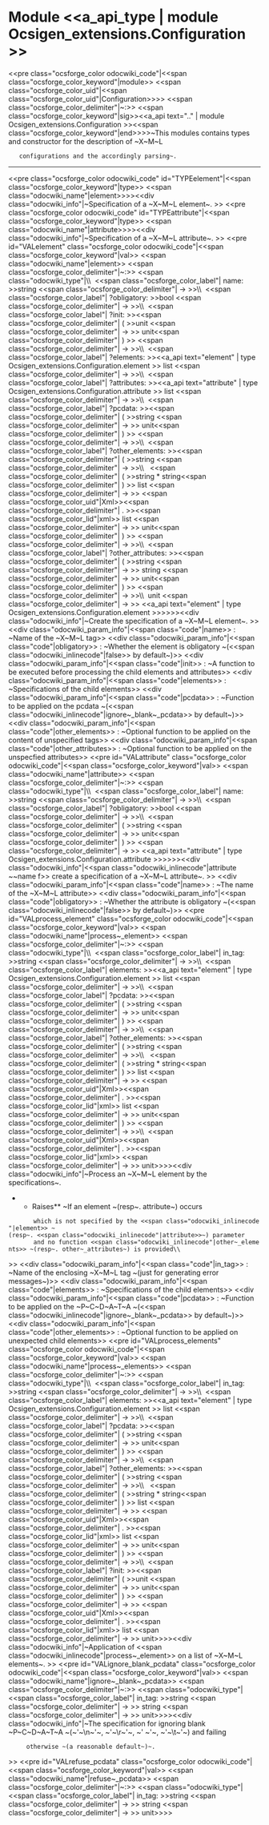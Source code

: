 =Module <<a_api_type | module Ocsigen_extensions.Configuration >> =
<<pre class="ocsforge_color odocwiki_code"|<<span class="ocsforge_color_keyword"|module>> <<span class="ocsforge_color_uid"|<<span class="ocsforge_color_uid"|Configuration>>>> <<span class="ocsforge_color_delimiter"|~:>> <<span class="ocsforge_color_keyword"|sig>><<a_api text=".." | module Ocsigen_extensions.Configuration >><<span class="ocsforge_color_keyword"|end>>>>~This modules contains types and constructor for the description of ~X~M~L
    configurations and the accordingly parsing~.

----
<<pre class="ocsforge_color odocwiki_code" id="TYPEelement"|<<span class="ocsforge_color_keyword"|type>> <<span class="odocwiki_name"|element>>>><<div class="odocwiki_info"|~Specification of a ~X~M~L element~.
>>
<<pre class="ocsforge_color odocwiki_code" id="TYPEattribute"|<<span class="ocsforge_color_keyword"|type>> <<span class="odocwiki_name"|attribute>>>><<div class="odocwiki_info"|~Specification of a ~X~M~L attribute~.
>>
<<pre id="VALelement" class="ocsforge_color odocwiki_code"|<<span class="ocsforge_color_keyword"|val>> <<span class="odocwiki_name"|element>> <<span class="ocsforge_color_delimiter"|~:>> <<span class="odocwiki_type"|\\  <<span class="ocsforge_color_label"| name: >>string <<span class="ocsforge_color_delimiter"| -> >>\\  <<span class="ocsforge_color_label"| ?obligatory: >>bool <<span class="ocsforge_color_delimiter"| -> >>\\  <<span class="ocsforge_color_label"| ?init: >><<span class="ocsforge_color_delimiter"| ( >>unit <<span class="ocsforge_color_delimiter"| -> >> unit<<span class="ocsforge_color_delimiter"| ) >> <<span class="ocsforge_color_delimiter"| -> >>\\  <<span class="ocsforge_color_label"| ?elements: >><<a_api text="element" | type Ocsigen_extensions.Configuration.element >> list <<span class="ocsforge_color_delimiter"| -> >>\\  <<span class="ocsforge_color_label"| ?attributes: >><<a_api text="attribute" | type Ocsigen_extensions.Configuration.attribute >> list <<span class="ocsforge_color_delimiter"| -> >>\\  <<span class="ocsforge_color_label"| ?pcdata: >><<span class="ocsforge_color_delimiter"| ( >>string <<span class="ocsforge_color_delimiter"| -> >> unit<<span class="ocsforge_color_delimiter"| ) >> <<span class="ocsforge_color_delimiter"| -> >>\\  <<span class="ocsforge_color_label"| ?other_elements: >><<span class="ocsforge_color_delimiter"| ( >>string <<span class="ocsforge_color_delimiter"| -> >>\\                   <<span class="ocsforge_color_delimiter"| ( >>string * string<<span class="ocsforge_color_delimiter"| ) >> list <<span class="ocsforge_color_delimiter"| -> >> <<span class="ocsforge_color_uid"|Xml>><<span class="ocsforge_color_delimiter"| . >><<span class="ocsforge_color_lid"|xml>> list <<span class="ocsforge_color_delimiter"| -> >> unit<<span class="ocsforge_color_delimiter"| ) >> <<span class="ocsforge_color_delimiter"| -> >>\\  <<span class="ocsforge_color_label"| ?other_attributes: >><<span class="ocsforge_color_delimiter"| ( >>string <<span class="ocsforge_color_delimiter"| -> >> string <<span class="ocsforge_color_delimiter"| -> >> unit<<span class="ocsforge_color_delimiter"| ) >> <<span class="ocsforge_color_delimiter"| -> >>\\  unit <<span class="ocsforge_color_delimiter"| -> >> <<a_api text="element" | type Ocsigen_extensions.Configuration.element >>>>>><<div class="odocwiki_info"|~Create the specification of a ~X~M~L element~.
>>
<<div class="odocwiki_param_info"|<<span class="code"|name>> : ~Name of the ~X~M~L tag>>
<<div class="odocwiki_param_info"|<<span class="code"|obligatory>> : ~Whether the element is obligatory ~(<<span class="odocwiki_inlinecode"|false>> by default~)>>
<<div class="odocwiki_param_info"|<<span class="code"|init>> : ~A function to be executed before processing the child elements and attributes>>
<<div class="odocwiki_param_info"|<<span class="code"|elements>> : ~Specifications of the child elements>>
<<div class="odocwiki_param_info"|<<span class="code"|pcdata>> : ~Function to be applied on the pcdata ~(<<span class="odocwiki_inlinecode"|ignore~_blank~_pcdata>> by default~)>>
<<div class="odocwiki_param_info"|<<span class="code"|other_elements>> : ~Optional function to be applied on the content of unspecified tags>>
<<div class="odocwiki_param_info"|<<span class="code"|other_attributes>> : ~Optional function to be applied on the unspecfied attributes>>
<<pre id="VALattribute" class="ocsforge_color odocwiki_code"|<<span class="ocsforge_color_keyword"|val>> <<span class="odocwiki_name"|attribute>> <<span class="ocsforge_color_delimiter"|~:>> <<span class="odocwiki_type"|\\  <<span class="ocsforge_color_label"| name: >>string <<span class="ocsforge_color_delimiter"| -> >>\\  <<span class="ocsforge_color_label"| ?obligatory: >>bool <<span class="ocsforge_color_delimiter"| -> >>\\  <<span class="ocsforge_color_delimiter"| ( >>string <<span class="ocsforge_color_delimiter"| -> >> unit<<span class="ocsforge_color_delimiter"| ) >> <<span class="ocsforge_color_delimiter"| -> >> <<a_api text="attribute" | type Ocsigen_extensions.Configuration.attribute >>>>>><<div class="odocwiki_info"|<<span class="odocwiki_inlinecode"|attribute ~~name f>> create a specification of a ~X~M~L attribute~.
>>
<<div class="odocwiki_param_info"|<<span class="code"|name>> : ~The name of the ~X~M~L attribute>>
<<div class="odocwiki_param_info"|<<span class="code"|obligatory>> : ~Whether the attribute is obligatory ~(<<span class="odocwiki_inlinecode"|false>> by default~)>>
<<pre id="VALprocess_element" class="ocsforge_color odocwiki_code"|<<span class="ocsforge_color_keyword"|val>> <<span class="odocwiki_name"|process~_element>> <<span class="ocsforge_color_delimiter"|~:>> <<span class="odocwiki_type"|\\  <<span class="ocsforge_color_label"| in_tag: >>string <<span class="ocsforge_color_delimiter"| -> >>\\  <<span class="ocsforge_color_label"| elements: >><<a_api text="element" | type Ocsigen_extensions.Configuration.element >> list <<span class="ocsforge_color_delimiter"| -> >>\\  <<span class="ocsforge_color_label"| ?pcdata: >><<span class="ocsforge_color_delimiter"| ( >>string <<span class="ocsforge_color_delimiter"| -> >> unit<<span class="ocsforge_color_delimiter"| ) >> <<span class="ocsforge_color_delimiter"| -> >>\\  <<span class="ocsforge_color_label"| ?other_elements: >><<span class="ocsforge_color_delimiter"| ( >>string <<span class="ocsforge_color_delimiter"| -> >>\\                   <<span class="ocsforge_color_delimiter"| ( >>string * string<<span class="ocsforge_color_delimiter"| ) >> list <<span class="ocsforge_color_delimiter"| -> >> <<span class="ocsforge_color_uid"|Xml>><<span class="ocsforge_color_delimiter"| . >><<span class="ocsforge_color_lid"|xml>> list <<span class="ocsforge_color_delimiter"| -> >> unit<<span class="ocsforge_color_delimiter"| ) >> <<span class="ocsforge_color_delimiter"| -> >>\\  <<span class="ocsforge_color_uid"|Xml>><<span class="ocsforge_color_delimiter"| . >><<span class="ocsforge_color_lid"|xml>> <<span class="ocsforge_color_delimiter"| -> >> unit>>>><<div class="odocwiki_info"|~Process an ~X~M~L element by the specifications~.
**Raises** {{{Error_in_config_file}}} ~If an element ~(resp~. attribute~) occurs
        which is not specified by the <<span class="odocwiki_inlinecode"|element>> ~(resp~. <<span class="odocwiki_inlinecode"|attribute>>~) parameter
        and no function <<span class="odocwiki_inlinecode"|other~_elements>> ~(resp~. other~_attributes~) is provided\\
>>
<<div class="odocwiki_param_info"|<<span class="code"|in_tag>> : ~Name of the enclosing ~X~M~L tag ~(just for generating error messages~)>>
<<div class="odocwiki_param_info"|<<span class="code"|elements>> : ~Specifications of the child elements>>
<<div class="odocwiki_param_info"|<<span class="code"|pcdata>> : ~Function to be applied on the ~P~C~D~A~T~A ~(<<span class="odocwiki_inlinecode"|ignore~_blank~_pcdata>> by default~)>>
<<div class="odocwiki_param_info"|<<span class="code"|other_elements>> : ~Optional function to be applied on unexpected child elements>>
<<pre id="VALprocess_elements" class="ocsforge_color odocwiki_code"|<<span class="ocsforge_color_keyword"|val>> <<span class="odocwiki_name"|process~_elements>> <<span class="ocsforge_color_delimiter"|~:>> <<span class="odocwiki_type"|\\  <<span class="ocsforge_color_label"| in_tag: >>string <<span class="ocsforge_color_delimiter"| -> >>\\  <<span class="ocsforge_color_label"| elements: >><<a_api text="element" | type Ocsigen_extensions.Configuration.element >> list <<span class="ocsforge_color_delimiter"| -> >>\\  <<span class="ocsforge_color_label"| ?pcdata: >><<span class="ocsforge_color_delimiter"| ( >>string <<span class="ocsforge_color_delimiter"| -> >> unit<<span class="ocsforge_color_delimiter"| ) >> <<span class="ocsforge_color_delimiter"| -> >>\\  <<span class="ocsforge_color_label"| ?other_elements: >><<span class="ocsforge_color_delimiter"| ( >>string <<span class="ocsforge_color_delimiter"| -> >>\\                   <<span class="ocsforge_color_delimiter"| ( >>string * string<<span class="ocsforge_color_delimiter"| ) >> list <<span class="ocsforge_color_delimiter"| -> >> <<span class="ocsforge_color_uid"|Xml>><<span class="ocsforge_color_delimiter"| . >><<span class="ocsforge_color_lid"|xml>> list <<span class="ocsforge_color_delimiter"| -> >> unit<<span class="ocsforge_color_delimiter"| ) >> <<span class="ocsforge_color_delimiter"| -> >>\\  <<span class="ocsforge_color_label"| ?init: >><<span class="ocsforge_color_delimiter"| ( >>unit <<span class="ocsforge_color_delimiter"| -> >> unit<<span class="ocsforge_color_delimiter"| ) >> <<span class="ocsforge_color_delimiter"| -> >> <<span class="ocsforge_color_uid"|Xml>><<span class="ocsforge_color_delimiter"| . >><<span class="ocsforge_color_lid"|xml>> list <<span class="ocsforge_color_delimiter"| -> >> unit>>>><<div class="odocwiki_info"|~Application of <<span class="odocwiki_inlinecode"|process~_element>> on a list of ~X~M~L elements~.
>>
<<pre id="VALignore_blank_pcdata" class="ocsforge_color odocwiki_code"|<<span class="ocsforge_color_keyword"|val>> <<span class="odocwiki_name"|ignore~_blank~_pcdata>> <<span class="ocsforge_color_delimiter"|~:>> <<span class="odocwiki_type"|<<span class="ocsforge_color_label"| in_tag: >>string <<span class="ocsforge_color_delimiter"| -> >> string <<span class="ocsforge_color_delimiter"| -> >> unit>>>><<div class="odocwiki_info"|~The specification for ignoring blank ~P~C~D~A~T~A ~(~'~\n~'~, ~'~\r~'~, ~' ~'~, ~'~\t~'~) and failing
      otherwise ~(a reasonable default~)~.
>>
<<pre id="VALrefuse_pcdata" class="ocsforge_color odocwiki_code"|<<span class="ocsforge_color_keyword"|val>> <<span class="odocwiki_name"|refuse~_pcdata>> <<span class="ocsforge_color_delimiter"|~:>> <<span class="odocwiki_type"|<<span class="ocsforge_color_label"| in_tag: >>string <<span class="ocsforge_color_delimiter"| -> >> string <<span class="ocsforge_color_delimiter"| -> >> unit>>>>